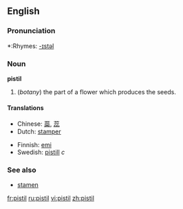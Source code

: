 ==English==

===Pronunciation===
*:Rhymes: [[Rhymes:English:-ɪstəl|-ɪstəl]]

=== Noun ===
'''pistil'''

#(''botany'') the part of a flower which produces the seeds.

====Translations====
{{top}}
*Chinese: [[蘂]], [[蕊]]
*Dutch: [[stamper]]
{{mid}}
*Finnish: [[emi]]
*Swedish: [[pistill]] ''c''
{{bottom}}

===See also===
*[[stamen]]

[[fr:pistil]]
[[ru:pistil]]
[[vi:pistil]]
[[zh:pistil]]